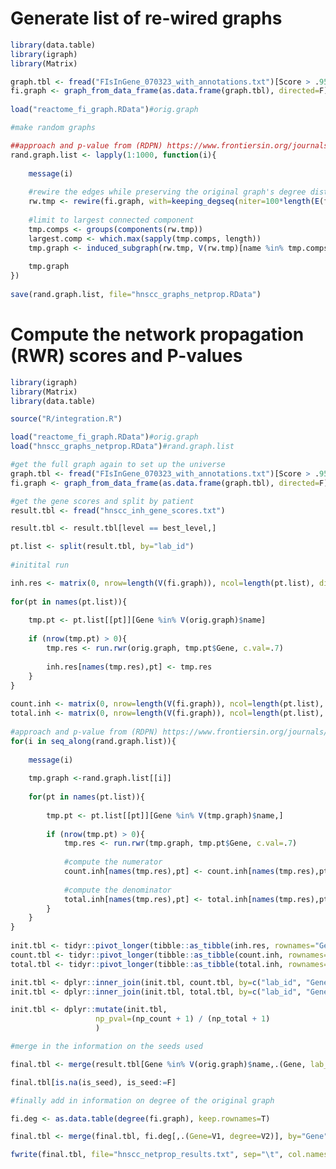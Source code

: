 
# Generate list of re-wired graphs

```r

library(data.table)
library(igraph)
library(Matrix)

graph.tbl <- fread("FIsInGene_070323_with_annotations.txt")[Score > .95]
fi.graph <- graph_from_data_frame(as.data.frame(graph.tbl), directed=F)
    
load("reactome_fi_graph.RData")#orig.graph

#make random graphs

##approach and p-value from (RDPN) https://www.frontiersin.org/journals/genetics/articles/10.3389/fgene.2019.00004/full
rand.graph.list <- lapply(1:1000, function(i){
    
    message(i)
        
    #rewire the edges while preserving the original graph's degree distribution
    rw.tmp <- rewire(fi.graph, with=keeping_degseq(niter=100*length(E(fi.graph))))
    
    #limit to largest connected component
    tmp.comps <- groups(components(rw.tmp))
    largest.comp <- which.max(sapply(tmp.comps, length))
    tmp.graph <- induced_subgraph(rw.tmp, V(rw.tmp)[name %in% tmp.comps[[largest.comp]]])
    
    tmp.graph
})
        
save(rand.graph.list, file="hnscc_graphs_netprop.RData")

```

# Compute the network propagation (RWR) scores and P-values

```r

library(igraph)
library(Matrix)
library(data.table)

source("R/integration.R")

load("reactome_fi_graph.RData")#orig.graph
load("hnscc_graphs_netprop.RData")#rand.graph.list

#get the full graph again to set up the universe
graph.tbl <- fread("FIsInGene_070323_with_annotations.txt")[Score > .95,]
fi.graph <- graph_from_data_frame(as.data.frame(graph.tbl), directed=F)

#get the gene scores and split by patient
result.tbl <- fread("hnscc_inh_gene_scores.txt")

result.tbl <- result.tbl[level == best_level,]

pt.list <- split(result.tbl, by="lab_id")
    
#initital run

inh.res <- matrix(0, nrow=length(V(fi.graph)), ncol=length(pt.list), dimnames=list(V(fi.graph)$name, names(pt.list)))
    
for(pt in names(pt.list)){
    
    tmp.pt <- pt.list[[pt]][Gene %in% V(orig.graph)$name]
    
    if (nrow(tmp.pt) > 0){
        tmp.res <- run.rwr(orig.graph, tmp.pt$Gene, c.val=.7)
        
        inh.res[names(tmp.res),pt] <- tmp.res
    }
}
        
count.inh <- matrix(0, nrow=length(V(fi.graph)), ncol=length(pt.list), dimnames=list(V(fi.graph)$name, names(pt.list)))
total.inh <- matrix(0, nrow=length(V(fi.graph)), ncol=length(pt.list), dimnames=list(V(fi.graph)$name, names(pt.list)))
    
#approach and p-value from (RDPN) https://www.frontiersin.org/journals/genetics/articles/10.3389/fgene.2019.00004/full
for(i in seq_along(rand.graph.list)){
    
    message(i)
    
    tmp.graph <-rand.graph.list[[i]]
    
    for(pt in names(pt.list)){
        
        tmp.pt <- pt.list[[pt]][Gene %in% V(tmp.graph)$name,]
        
        if (nrow(tmp.pt) > 0){
            tmp.res <- run.rwr(tmp.graph, tmp.pt$Gene, c.val=.7)
            
            #compute the numerator
            count.inh[names(tmp.res),pt] <- count.inh[names(tmp.res),pt] + as.numeric(tmp.res > inh.res[names(tmp.res),pt])
            
            #compute the denominator
            total.inh[names(tmp.res),pt] <- total.inh[names(tmp.res),pt] + 1
        }
    }
}
    
init.tbl <- tidyr::pivot_longer(tibble::as_tibble(inh.res, rownames="Gene"), cols=-Gene, names_to="lab_id", values_to="np_score")
count.tbl <- tidyr::pivot_longer(tibble::as_tibble(count.inh, rownames="Gene"), cols=-Gene, names_to="lab_id", values_to="np_count")
total.tbl <- tidyr::pivot_longer(tibble::as_tibble(total.inh, rownames="Gene"), cols=-Gene, names_to="lab_id", values_to="np_total")

init.tbl <- dplyr::inner_join(init.tbl, count.tbl, by=c("lab_id", "Gene"))
init.tbl <- dplyr::inner_join(init.tbl, total.tbl, by=c("lab_id", "Gene"))

init.tbl <- dplyr::mutate(init.tbl, 
                   np_pval=(np_count + 1) / (np_total + 1)
                   )

#merge in the information on the seeds used

final.tbl <- merge(result.tbl[Gene %in% V(orig.graph)$name,.(Gene, lab_id=as.character(lab_id), is_seed=T)], as.data.table(init.tbl), by=c("Gene", "lab_id"), all=T)

final.tbl[is.na(is_seed), is_seed:=F]

#finally add in information on degree of the original graph

fi.deg <- as.data.table(degree(fi.graph), keep.rownames=T)

final.tbl <- merge(final.tbl, fi.deg[,.(Gene=V1, degree=V2)], by="Gene", all.x=T)

fwrite(final.tbl, file="hnscc_netprop_results.txt", sep="\t", col.names=T)

```
